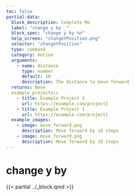 ```yaml
---
toc: false
partial-data:
  block_description: Complete Me
  label: "change y by _"
  block_spec: "change y by %n"
  help_screen: "changeYPosition.png"
  selector: "changeYPosition"
  type: command
  category: motion
  arguments:
    - name: distance
      type: number
      default: 10
      description: The distance to move forward
  returns: None
  example_projects::
    - title: Example Project 1
      url: https://example.com/project1
    - title: Example Project 1
      url: https://example.com/project1
  example_images:
    - image: move_forward.png
      description: Move forward by 10 steps
    - image: move_forward.png
      description: Move forward by 10 steps
---
```


# change y by {.unnumbered}

{{< partial ../_block.qmd >}}
